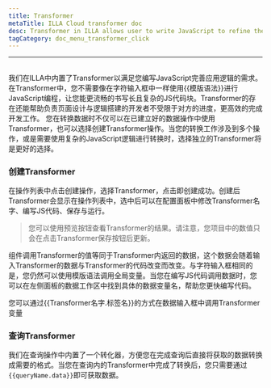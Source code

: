 ```yaml
---
title: Transformer
metaTitle: ILLA Cloud transformer doc
desc: Transformer in ILLA allows user to write JavaScript to refine the application logic
tagCategory: doc_menu_transformer_click
---
```

---

## <Heading hidden>Transformer</Heading>

我们在ILLA中内置了Transformer以满足您编写JavaScript完善应用逻辑的需求。在Transformer中，您不需要像在字符输入框中一样使用{{模版语法}}进行JavaScript编程，让您能更流畅的书写长且复杂的JS代码块。Transformer的存在还能帮助负责页面设计与逻辑搭建的开发者不受限于对方的进度，更高效的完成开发工作。
您在转换数据时不仅可以在已建立好的数据操作中使用Transformer，也可以选择创建Transformer操作。当您的转换工作涉及到多个操作，或是需要使用复杂的JavaScript逻辑进行转换时，选择独立的Transformer将是更好的选择。

### 创建Transformer
在操作列表中点击创建操作，选择Transformer，点击即创建成功。创建后Transformer会显示在操作列表中，选中后可以在配置面板中修改Transformer名字、编写JS代码、保存与运行。

>您可以使用预览按钮查看Transformer的结果。请注意，您项目中的数值只会在点击Transformer保存按钮后更新。

组件调用Transformer的值等同于Transformer内返回的数据，这个数据会随着输入Transformer的数据与Transformer的代码改变而改变。与字符输入框相同的是，您仍然可以使用模版语法调用全局变量。当您在编写JS代码调用数据时，您可以在左侧面板的数据工作区中找到具体的数据变量名，帮助您更快编写代码。

[//]: # ([Image])

您可以通过{{Transformer名字.标签名}}的方式在数据输入框中调用Transformer变量

### 查询Transformer
我们在查询操作中内置了一个转化器，方便您在完成查询后直接将获取的数据转换成需要的格式。当您在查询内的Transformer中完成了转换后，您只需要通过`{{queryName.data}}`即可获取数据。
